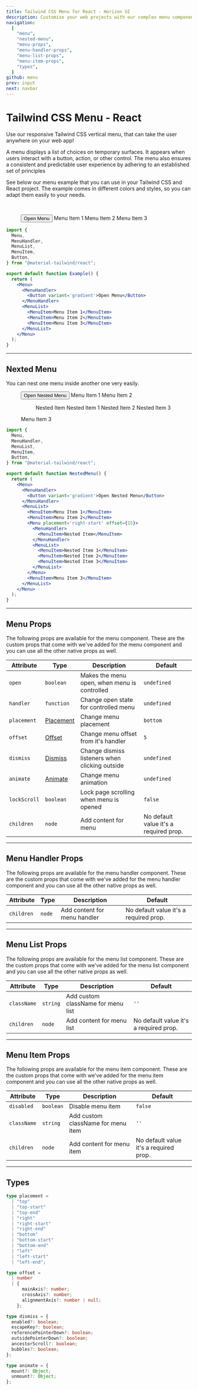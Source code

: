 ```yaml
---
title: Tailwind CSS Menu for React - Horizon UI
description: Customise your web projects with our complex menu component for Tailwind CSS and React using Material Design guidelines.
navigation:
  [
    "menu",
    "nested-menu",
    "menu-props",
    "menu-handler-props",
    "menu-list-props",
    "menu-item-props",
    "types",
  ]
github: menu
prev: input
next: navbar
---
```


# Tailwind CSS Menu - React

Use our responsive Tailwind CSS vertical menu, that can take the user anywhere on your web app!

A menu displays a list of choices on temporary surfaces. It appears when users interact with a button, action, or other control. The menu also ensures a consistent and predictable user experience by adhering to an established set of principles

See below our menu example that you can use in your Tailwind CSS and React project. The example comes in different colors and styles, so you can adapt them easily to your needs.

<br />

<ComponentDemo id='menu'>
  <Menu>
    <MenuHandler>
      <Button variant='gradient'>Open Menu</Button>
    </MenuHandler>
    <MenuList>
      <MenuItem>Menu Item 1</MenuItem>
      <MenuItem>Menu Item 2</MenuItem>
      <MenuItem>Menu Item 3</MenuItem>
    </MenuList>
  </Menu>
</ComponentDemo>

```jsx showLineNumbers
import {
  Menu,
  MenuHandler,
  MenuList,
  MenuItem,
  Button,
} from "@material-tailwind/react";

export default function Example() {
  return (
    <Menu>
      <MenuHandler>
        <Button variant='gradient'>Open Menu</Button>
      </MenuHandler>
      <MenuList>
        <MenuItem>Menu Item 1</MenuItem>
        <MenuItem>Menu Item 2</MenuItem>
        <MenuItem>Menu Item 3</MenuItem>
      </MenuList>
    </Menu>
  );
}
```

---

## Nexted Menu

You can nest one menu inside another one very easily.

<ComponentDemo id='nested-menu'>
  <Menu>
    <MenuHandler>
      <Button variant='gradient'>Open Nested Menu</Button>
    </MenuHandler>
    <MenuList>
      <MenuItem>Menu Item 1</MenuItem>
      <MenuItem>Menu Item 2</MenuItem>
      <Menu placement='right-start' offset={15}>
        <MenuHandler>
          <MenuItem>Nested Item</MenuItem>
        </MenuHandler>
        <MenuList>
          <MenuItem>Nested Item 1</MenuItem>
          <MenuItem>Nested Item 2</MenuItem>
          <MenuItem>Nested Item 3</MenuItem>
        </MenuList>
      </Menu>
      <MenuItem>Menu Item 3</MenuItem>
    </MenuList>
  </Menu>
</ComponentDemo>

```jsx showLineNumbers
import {
  Menu,
  MenuHandler,
  MenuList,
  MenuItem,
  Button,
} from "@material-tailwind/react";

export default function NestedMenu() {
  return (
    <Menu>
      <MenuHandler>
        <Button variant='gradient'>Open Nested Menu</Button>
      </MenuHandler>
      <MenuList>
        <MenuItem>Menu Item 1</MenuItem>
        <MenuItem>Menu Item 2</MenuItem>
        <Menu placement='right-start' offset={15}>
          <MenuHandler>
            <MenuItem>Nested Item</MenuItem>
          </MenuHandler>
          <MenuList>
            <MenuItem>Nested Item 1</MenuItem>
            <MenuItem>Nested Item 2</MenuItem>
            <MenuItem>Nested Item 3</MenuItem>
          </MenuList>
        </Menu>
        <MenuItem>Menu Item 3</MenuItem>
      </MenuList>
    </Menu>
  );
}
```

---

## Menu Props

<span id='menu-props' className='scroll-mt-48' />
The following props are available for the menu component. These are the custom props
that come with we've added for the menu component and you can use all the other native
props as well.

| Attribute    | Type                        | Description                                    | Default                                |
| ------------ | --------------------------- | ---------------------------------------------- | -------------------------------------- |
| `open`       | <Code small>boolean</Code>  | Makes the menu open, when menu is controlled   | <Code small>undefined</Code>           |
| `handler`    | <Code small>function</Code> | Change open state for controlled menu          | <Code small>undefined</Code>           |
| `placement`  | [Placement](#types)         | Change menu placement                          | <Code small>bottom</Code>              |
| `offset`     | [Offset](#types)            | Change menu offset from it's handler           | <Code small>5</Code>                   |
| `dismiss`    | [Dismiss](#types)           | Change dismiss listeners when clicking outside | <Code small>undefined</Code>           |
| `animate`    | [Animate](#types)           | Change menu animation                          | <Code small>undefined</Code>           |
| `lockScroll` | <Code small>boolean</Code>  | Lock page scrolling when menu is opened        | <Code small>false</Code>               |
| `children`   | <Code small>node</Code>     | Add content for menu                           | No default value it's a required prop. |

---

## Menu Handler Props

<span id='menu-handler-props' className='scroll-mt-48' />
The following props are available for the menu handler component. These are the custom
props that come with we've added for the menu handler component and you can use all
the other native props as well.

| Attribute  | Type                    | Description                  | Default                                |
| ---------- | ----------------------- | ---------------------------- | -------------------------------------- |
| `children` | <Code small>node</Code> | Add content for menu handler | No default value it's a required prop. |

---

## Menu List Props

<span id='menu-list-props' className='scroll-mt-48' />
The following props are available for the menu list component. These are the custom
props that come with we've added for the menu list component and you can use all
the other native props as well.

| Attribute   | Type                      | Description                        | Default                                |
| ----------- | ------------------------- | ---------------------------------- | -------------------------------------- |
| `className` | <Code small>string</Code> | Add custom className for menu list | `''`                                   |
| `children`  | <Code small>node</Code>   | Add content for menu list          | No default value it's a required prop. |

---

## Menu Item Props

<span id='menu-item-props' className='scroll-mt-48' />
The following props are available for the menu item component. These are the custom
props that come with we've added for the menu item component and you can use all
the other native props as well.

| Attribute   | Type                       | Description                        | Default                                |
| ----------- | -------------------------- | ---------------------------------- | -------------------------------------- |
| `disabled`  | <Code small>boolean</Code> | Disable menu item                  | <Code small>false</Code>               |
| `className` | <Code small>string</Code>  | Add custom className for menu item | `''`                                   |
| `children`  | <Code small>node</Code>    | Add content for menu item          | No default value it's a required prop. |

---

## Types

<span id='types' className='scroll-mt-48' />

```ts
type placement =
  | "top"
  | "top-start"
  | "top-end"
  | "right"
  | "right-start"
  | "right-end"
  | "bottom"
  | "bottom-start"
  | "bottom-end"
  | "left"
  | "left-start"
  | "left-end";
```

```ts
type offset =
  | number
  | {
      mainAxis?: number;
      crossAxis?: number;
      alignmentAxis?: number | null;
    };
```

```ts
type dismiss = {
  enabled?: boolean;
  escapeKey?: boolean;
  referencePointerDown?: boolean;
  outsidePointerDown?: boolean;
  ancestorScroll?: boolean;
  bubbles?: boolean;
};
```

```ts
type animate = {
  mount?: Object;
  unmount?: Object;
};
```
